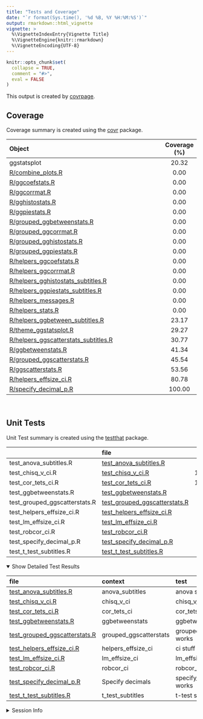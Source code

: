 ```yaml
---
title: "Tests and Coverage"
date: "`r format(Sys.time(), '%d %B, %Y %H:%M:%S')`"
output: rmarkdown::html_vignette
vignette: >
  %\VignetteIndexEntry{Vignette Title}
  %\VignetteEngine{knitr::rmarkdown}
  %\VignetteEncoding{UTF-8}
---
```

  
```r
knitr::opts_chunk$set(
  collapse = TRUE,
  comment = "#>",
  eval = FALSE
)
```

<!--- Placeholder for tests/README.md Do Not Edit--->
This output is created by
[covrpage](https://github.com/yonicd/covrpage).

## Coverage

Coverage summary is created using the
[covr](https://github.com/r-lib/covr)
package.

| Object                                                                            | Coverage (%) |
| :-------------------------------------------------------------------------------- | :----------: |
| ggstatsplot                                                                       |    20.32     |
| [R/combine\_plots.R](https://github.com/IndrajeetPatil/ggstatsplot/tree/master/R/combine_plots.R)                                        |     0.00     |
| [R/ggcoefstats.R](https://github.com/IndrajeetPatil/ggstatsplot/tree/master/R/ggcoefstats.R)                                             |     0.00     |
| [R/ggcorrmat.R](https://github.com/IndrajeetPatil/ggstatsplot/tree/master/R/ggcorrmat.R)                                                 |     0.00     |
| [R/gghistostats.R](https://github.com/IndrajeetPatil/ggstatsplot/tree/master/R/gghistostats.R)                                           |     0.00     |
| [R/ggpiestats.R](https://github.com/IndrajeetPatil/ggstatsplot/tree/master/R/ggpiestats.R)                                               |     0.00     |
| [R/grouped\_ggbetweenstats.R](https://github.com/IndrajeetPatil/ggstatsplot/tree/master/R/grouped_ggbetweenstats.R)                      |     0.00     |
| [R/grouped\_ggcorrmat.R](https://github.com/IndrajeetPatil/ggstatsplot/tree/master/R/grouped_ggcorrmat.R)                                |     0.00     |
| [R/grouped\_gghistostats.R](https://github.com/IndrajeetPatil/ggstatsplot/tree/master/R/grouped_gghistostats.R)                          |     0.00     |
| [R/grouped\_ggpiestats.R](https://github.com/IndrajeetPatil/ggstatsplot/tree/master/R/grouped_ggpiestats.R)                              |     0.00     |
| [R/helpers\_ggcoefstats.R](https://github.com/IndrajeetPatil/ggstatsplot/tree/master/R/helpers_ggcoefstats.R)                            |     0.00     |
| [R/helpers\_ggcorrmat.R](https://github.com/IndrajeetPatil/ggstatsplot/tree/master/R/helpers_ggcorrmat.R)                                |     0.00     |
| [R/helpers\_gghistostats\_subtitles.R](https://github.com/IndrajeetPatil/ggstatsplot/tree/master/R/helpers_gghistostats_subtitles.R)     |     0.00     |
| [R/helpers\_ggpiestats\_subtitles.R](https://github.com/IndrajeetPatil/ggstatsplot/tree/master/R/helpers_ggpiestats_subtitles.R)         |     0.00     |
| [R/helpers\_messages.R](https://github.com/IndrajeetPatil/ggstatsplot/tree/master/R/helpers_messages.R)                                  |     0.00     |
| [R/helpers\_stats.R](https://github.com/IndrajeetPatil/ggstatsplot/tree/master/R/helpers_stats.R)                                        |     0.00     |
| [R/helpers\_ggbetween\_subtitles.R](https://github.com/IndrajeetPatil/ggstatsplot/tree/master/R/helpers_ggbetween_subtitles.R)           |    23.17     |
| [R/theme\_ggstatsplot.R](https://github.com/IndrajeetPatil/ggstatsplot/tree/master/R/theme_ggstatsplot.R)                                |    29.27     |
| [R/helpers\_ggscatterstats\_subtitles.R](https://github.com/IndrajeetPatil/ggstatsplot/tree/master/R/helpers_ggscatterstats_subtitles.R) |    30.77     |
| [R/ggbetweenstats.R](https://github.com/IndrajeetPatil/ggstatsplot/tree/master/R/ggbetweenstats.R)                                       |    41.34     |
| [R/grouped\_ggscatterstats.R](https://github.com/IndrajeetPatil/ggstatsplot/tree/master/R/grouped_ggscatterstats.R)                      |    45.54     |
| [R/ggscatterstats.R](https://github.com/IndrajeetPatil/ggstatsplot/tree/master/R/ggscatterstats.R)                                       |    53.56     |
| [R/helpers\_effsize\_ci.R](https://github.com/IndrajeetPatil/ggstatsplot/tree/master/R/helpers_effsize_ci.R)                             |    80.78     |
| [R/specify\_decimal\_p.R](https://github.com/IndrajeetPatil/ggstatsplot/tree/master/R/specify_decimal_p.R)                               |    100.00    |

<br>

## Unit Tests

Unit Test summary is created using the
[testthat](https://github.com/r-lib/testthat)
package.

|                                 | file                                                                      |  n | time | error | failed | skipped | warning |
| ------------------------------- | :------------------------------------------------------------------------ | -: | ---: | ----: | -----: | ------: | ------: |
| test\_anova\_subtitles.R        | [test\_anova\_subtitles.R](https://github.com/IndrajeetPatil/ggstatsplot/tree/master/tests/testthat/test_anova_subtitles.R)               |  4 | 1.17 |     0 |      0 |       0 |       0 |
| test\_chisq\_v\_ci.R            | [test\_chisq\_v\_ci.R](https://github.com/IndrajeetPatil/ggstatsplot/tree/master/tests/testthat/test_chisq_v_ci.R)                        | 10 | 0.02 |     0 |      0 |       0 |       0 |
| test\_cor\_tets\_ci.R           | [test\_cor\_tets\_ci.R](https://github.com/IndrajeetPatil/ggstatsplot/tree/master/tests/testthat/test_cor_tets_ci.R)                      | 12 | 0.01 |     0 |      0 |       0 |       0 |
| test\_ggbetweenstats.R          | [test\_ggbetweenstats.R](https://github.com/IndrajeetPatil/ggstatsplot/tree/master/tests/testthat/test_ggbetweenstats.R)                  |  1 | 2.12 |     0 |      0 |       1 |       0 |
| test\_grouped\_ggscatterstats.R | [test\_grouped\_ggscatterstats.R](https://github.com/IndrajeetPatil/ggstatsplot/tree/master/tests/testthat/test_grouped_ggscatterstats.R) |  1 | 0.17 |     0 |      0 |       0 |       0 |
| test\_helpers\_effsize\_ci.R    | [test\_helpers\_effsize\_ci.R](https://github.com/IndrajeetPatil/ggstatsplot/tree/master/tests/testthat/test_helpers_effsize_ci.R)        |  5 | 0.00 |     0 |      0 |       0 |       0 |
| test\_lm\_effsize\_ci.R         | [test\_lm\_effsize\_ci.R](https://github.com/IndrajeetPatil/ggstatsplot/tree/master/tests/testthat/test_lm_effsize_ci.R)                  |  9 | 0.01 |     0 |      0 |       0 |       0 |
| test\_robcor\_ci.R              | [test\_robcor\_ci.R](https://github.com/IndrajeetPatil/ggstatsplot/tree/master/tests/testthat/test_robcor_ci.R)                           |  8 | 0.03 |     0 |      0 |       0 |       0 |
| test\_specify\_decimal\_p.R     | [test\_specify\_decimal\_p.R](https://github.com/IndrajeetPatil/ggstatsplot/tree/master/tests/testthat/test_specify_decimal_p.R)          |  3 | 0.00 |     0 |      0 |       0 |       0 |
| test\_t\_test\_subtitles.R      | [test\_t\_test\_subtitles.R](https://github.com/IndrajeetPatil/ggstatsplot/tree/master/tests/testthat/test_t_test_subtitles.R)            |  1 | 1.07 |     0 |      0 |       0 |       0 |

<details open>

<summary> Show Detailed Test Results
</summary>

| file                                                                             | context                 | test                          | status  |  n | time |
| :------------------------------------------------------------------------------- | :---------------------- | :---------------------------- | :------ | -: | ---: |
| [test\_anova\_subtitles.R](https://github.com/IndrajeetPatil/ggstatsplot/tree/master/tests/testthat/test_anova_subtitles.R#L30_L33)              | anova\_subtitles        | anova subtitles work          | PASS    |  4 | 1.17 |
| [test\_chisq\_v\_ci.R](https://github.com/IndrajeetPatil/ggstatsplot/tree/master/tests/testthat/test_chisq_v_ci.R#L36)                           | chisq\_v\_ci            | chisq\_v\_ci works            | PASS    | 10 | 0.02 |
| [test\_cor\_tets\_ci.R](https://github.com/IndrajeetPatil/ggstatsplot/tree/master/tests/testthat/test_cor_tets_ci.R#L36)                         | cor\_tets\_ci           | cor\_tets\_ci works           | PASS    | 12 | 0.01 |
| [test\_ggbetweenstats.R](https://github.com/IndrajeetPatil/ggstatsplot/tree/master/tests/testthat/test_ggbetweenstats.R#L17_L20)                 | ggbetweenstats          | ggbetweenstats works          | SKIPPED |  1 | 2.12 |
| [test\_grouped\_ggscatterstats.R](https://github.com/IndrajeetPatil/ggstatsplot/tree/master/tests/testthat/test_grouped_ggscatterstats.R#L7_L15) | grouped\_ggscatterstats | grouped\_ggscatterstats works | PASS    |  1 | 0.17 |
| [test\_helpers\_effsize\_ci.R](https://github.com/IndrajeetPatil/ggstatsplot/tree/master/tests/testthat/test_helpers_effsize_ci.R#L54)           | helpers\_effsize\_ci    | ci stuff works                | PASS    |  5 | 0.00 |
| [test\_lm\_effsize\_ci.R](https://github.com/IndrajeetPatil/ggstatsplot/tree/master/tests/testthat/test_lm_effsize_ci.R#L39)                     | lm\_effsize\_ci         | lm\_effsize\_ci works         | PASS    |  9 | 0.01 |
| [test\_robcor\_ci.R](https://github.com/IndrajeetPatil/ggstatsplot/tree/master/tests/testthat/test_robcor_ci.R#L32)                              | robcor\_ci              | robcor\_ci works              | PASS    |  8 | 0.03 |
| [test\_specify\_decimal\_p.R](https://github.com/IndrajeetPatil/ggstatsplot/tree/master/tests/testthat/test_specify_decimal_p.R#L11)             | Specify decimals        | specify\_decimal\_p works     | PASS    |  3 | 0.00 |
| [test\_t\_test\_subtitles.R](https://github.com/IndrajeetPatil/ggstatsplot/tree/master/tests/testthat/test_t_test_subtitles.R#L38_L42)           | t\_test\_subtitles      | t-test subtitles work         | PASS    |  1 | 1.07 |

</details>

<details>

<summary> Session Info </summary>

| Field    | Value                            |
| :------- | :------------------------------- |
| Version  | R version 3.5.1 (2018-07-02)     |
| Platform | x86\_64-w64-mingw32/x64 (64-bit) |
| Running  | Windows \>= 8 x64 (build 9200)   |
| Language | English\_United States           |
| Timezone | America/New\_York                |

| Package  | Version    |
| :------- | :--------- |
| testthat | 2.0.0      |
| covr     | 3.2.0.9000 |
| covrpage | 0.0.58     |

</details>

<!--- Final Status : skipped/warning --->
